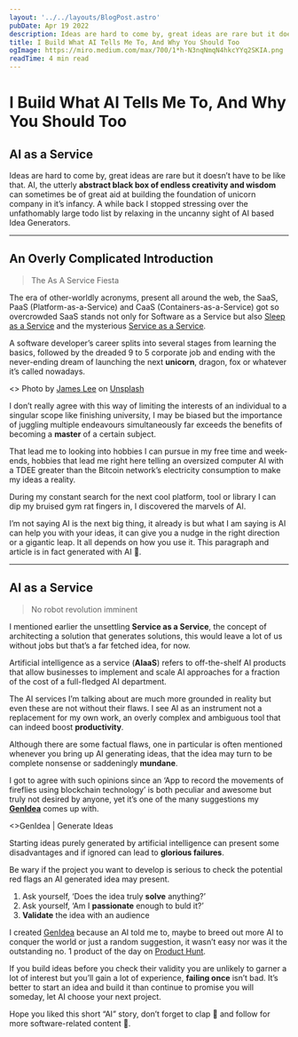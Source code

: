 ```yaml
---
layout: '../../layouts/BlogPost.astro'
pubDate: Apr 19 2022
description: Ideas are hard to come by, great ideas are rare but it doesn’t have to be like that. AI, the utterly abstract black box of endless creativity and wisdom can sometimes be of great aid at building the…
title: I Build What AI Tells Me To, And Why You Should Too
ogImage: https://miro.medium.com/max/700/1*h-N3nqNmqN4hkcYYq2SKIA.png
readTime: 4 min read
---
```



<BlogImage src="https://miro.medium.com/max/700/1*h-N3nqNmqN4hkcYYq2SKIA.png" />

# I Build What AI Tells Me To, And Why You Should Too

## AI as a Service

Ideas are hard to come by, great ideas are rare but it doesn’t have to be like that. AI, the utterly **abstract black box of endless creativity and wisdom** can sometimes be of great aid at building the foundation of unicorn company in it’s infancy. A while back I stopped stressing over the unfathomably large todo list by relaxing in the uncanny sight of AI based Idea Generators.

<hr />

## An Overly Complicated Introduction

> The As A Service Fiesta

The era of other-worldly acronyms, present all around the web, the SaaS, PaaS (Platform-as-a-Service) and CaaS (Containers-as-a-Service) got so overcrowded SaaS stands not only for Software as a Service but also [Sleep as a Service](https://nikhilthota.medium.com/sleep-as-a-service-saas-e0efa0924297) and the mysterious [Service as a Service](https://www.ft.com/content/f88bc87a-0e4b-11e2-8b92-00144feabdc0).

A software developer’s career splits into several stages from learning the basics, followed by the dreaded 9 to 5 corporate job and ending with the never-ending dream of launching the next **unicorn**, dragon, fox or whatever it’s called nowadays.

<BlogImage src="https://miro.medium.com/max/700/0*-P5H8Yg1I4wNVo6x">
  <>
    Photo by
    <a href="https://unsplash.com/@picsbyjameslee">James Lee</a>
    on
    <a href="https://unsplash.com">Unsplash</a>
  </>
</BlogImage>

I don’t really agree with this way of limiting the interests of an individual to a singular scope like finishing university, I may be biased but the importance of juggling multiple endeavours simultaneously far exceeds the benefits of becoming a **master** of a certain subject.

That lead me to looking into hobbies I can pursue in my free time and week-ends, hobbies that lead me right here telling an oversized computer AI with a TDEE greater than the Bitcoin network’s electricity consumption to make my ideas a reality.

During my constant search for the next cool platform, tool or library I can dip my bruised gym rat fingers in, I discovered the marvels of AI.

I’m not saying AI is the next big thing, it already is but what I am saying is AI can help you with your ideas, it can give you a nudge in the right direction or a gigantic leap. It all depends on how you use it. This paragraph and article is in fact generated with AI 🤖.

<hr />

## AI as a Service

> No robot revolution imminent

I mentioned earlier the unsettling **Service as a Service**, the concept of architecting a solution that generates solutions, this would leave a lot of us without jobs but that’s a far fetched idea, for now.

Artificial intelligence as a service (**AIaaS**) refers to off-the-shelf AI products that allow businesses to implement and scale AI approaches for a fraction of the cost of a full-fledged AI department.

The AI services I’m talking about are much more grounded in reality but even these are not without their flaws. I see AI as an instrument not a replacement for my own work, an overly complex and ambiguous tool that can indeed boost **productivity**.

Although there are some factual flaws, one in particular is often mentioned whenever you bring up AI generating ideas, that the idea may turn to be complete nonsense or saddeningly **mundane**.

I got to agree with such opinions since an ‘App to record the movements of fireflies using blockchain technology’ is both peculiar and awesome but truly not desired by anyone, yet it’s one of the many suggestions my [**GenIdea**](https://www.genidea.app/) comes up with.

<BlogImage src="https://miro.medium.com/max/700/1*Ciyc_iQhVIlLcgKDlt8dLA.png">
  <>GenIdea | Generate Ideas </>
</BlogImage>

Starting ideas purely generated by artificial intelligence can present some disadvantages and if ignored can lead to **glorious failures**.

Be wary if the project you want to develop is serious to check the potential red flags an AI generated idea may present.

1.  Ask yourself, ‘Does the idea truly **solve** anything?’
2.  Ask yourself, ‘Am I **passionate** enough to buld it?’
3.  **Validate** the idea with an audience

I created [GenIdea](https://www.genidea.app/) because an AI told me to, maybe to breed out more AI to conquer the world or just a random suggestion, it wasn’t easy nor was it the outstanding no. 1 product of the day on [Product Hunt](https://www.producthunt.com/posts/genidea).

If you build ideas before you check their validity you are unlikely to garner a lot of interest but you’ll gain a lot of experience, **failing once** isn’t bad. It’s better to start an idea and build it than continue to promise you will someday, let AI choose your next project.

Hope you liked this short “AI” story, don’t forget to clap **👏** and follow for more software-related content 🚀.

